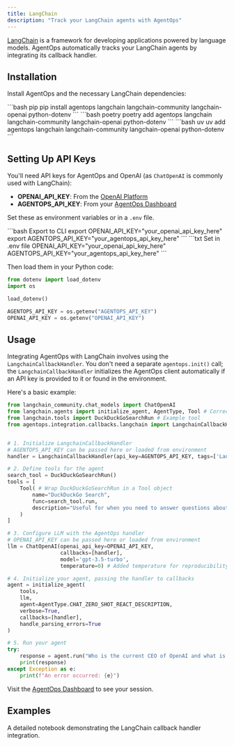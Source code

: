 ```yaml
---
title: LangChain
description: "Track your LangChain agents with AgentOps"
---
```


[LangChain](https://python.langchain.com/docs/tutorials/) is a framework for developing applications powered by language models. AgentOps automatically tracks your LangChain agents by integrating its callback handler.

## Installation

Install AgentOps and the necessary LangChain dependencies:

<CodeGroup>
  ```bash pip
  pip install agentops langchain langchain-community langchain-openai python-dotenv
  ```
  ```bash poetry
  poetry add agentops langchain langchain-community langchain-openai python-dotenv
  ```
  ```bash uv
  uv add agentops langchain langchain-community langchain-openai python-dotenv
  ```
</CodeGroup>

## Setting Up API Keys

You'll need API keys for AgentOps and OpenAI (as `ChatOpenAI` is commonly used with LangChain):
- **OPENAI_API_KEY**: From the [OpenAI Platform](https://platform.openai.com/api-keys)
- **AGENTOPS_API_KEY**: From your [AgentOps Dashboard](https://app.agentops.ai/)

Set these as environment variables or in a `.env` file.

<CodeGroup>
  ```bash Export to CLI
  export OPENAI_API_KEY="your_openai_api_key_here"
  export AGENTOPS_API_KEY="your_agentops_api_key_here"
  ```
  ```txt Set in .env file
  OPENAI_API_KEY="your_openai_api_key_here"
  AGENTOPS_API_KEY="your_agentops_api_key_here"
  ```
</CodeGroup>

Then load them in your Python code:
```python
from dotenv import load_dotenv
import os

load_dotenv()

AGENTOPS_API_KEY = os.getenv("AGENTOPS_API_KEY")
OPENAI_API_KEY = os.getenv("OPENAI_API_KEY")
```

## Usage

Integrating AgentOps with LangChain involves using the `LangchainCallbackHandler`.
<Tip>
You don't need a separate `agentops.init()` call; the `LangchainCallbackHandler` initializes the AgentOps client automatically if an API key is provided to it or found in the environment.
</Tip>

Here's a basic example:

```python
from langchain_community.chat_models import ChatOpenAI
from langchain.agents import initialize_agent, AgentType, Tool # Corrected Tool import
from langchain.tools import DuckDuckGoSearchRun # Example tool
from agentops.integration.callbacks.langchain import LangchainCallbackHandler


# 1. Initialize LangchainCallbackHandler
# AGENTOPS_API_KEY can be passed here or loaded from environment
handler = LangchainCallbackHandler(api_key=AGENTOPS_API_KEY, tags=['LangChain Example'])

# 2. Define tools for the agent
search_tool = DuckDuckGoSearchRun()
tools = [
    Tool( # Wrap DuckDuckGoSearchRun in a Tool object
        name="DuckDuckGo Search",
        func=search_tool.run,
        description="Useful for when you need to answer questions about current events or the current state of the world."
    )
]

# 3. Configure LLM with the AgentOps handler
# OPENAI_API_KEY can be passed here or loaded from environment
llm = ChatOpenAI(openai_api_key=OPENAI_API_KEY,
                 callbacks=[handler],
                 model='gpt-3.5-turbo',
                 temperature=0) # Added temperature for reproducibility

# 4. Initialize your agent, passing the handler to callbacks
agent = initialize_agent(
    tools,
    llm,
    agent=AgentType.CHAT_ZERO_SHOT_REACT_DESCRIPTION,
    verbose=True,
    callbacks=[handler], 
    handle_parsing_errors=True
)

# 5. Run your agent
try:
    response = agent.run("Who is the current CEO of OpenAI and what is his most recent public statement?")
    print(response)
except Exception as e:
    print(f"An error occurred: {e}")
```

Visit the [AgentOps Dashboard](https://app.agentops.ai/) to see your session.

## Examples
<CardGroup cols={1}>
  <Card title="LangChain Example" icon="notebook" href="/v2/examples/langchain">
    A detailed notebook demonstrating the LangChain callback handler integration.
  </Card>
</CardGroup>

<script type="module" src="/scripts/github_stars.js"></script>
<script type="module" src="/scripts/scroll-img-fadein-animation.js"></script>
<script type="module" src="/scripts/button_heartbeat_animation.js"></script>
<script type="css" src="/styles/styles.css"></script>
<script type="module" src="/scripts/adjust_api_dynamically.js"></script>
